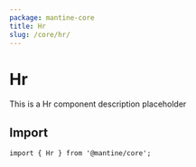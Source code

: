 ```yaml
---
package: mantine-core
title: Hr
slug: /core/hr/
---
```



# Hr

This is a Hr component description placeholder

<PageHeader
  source="mantine-core/src/Hr/Hr.tsx"
  docs="core/Hr.mdx"
  package="@mantine/core"
/>

## Import

```tsx
import { Hr } from '@mantine/core';
```

<PropsTable component="Hr" />
